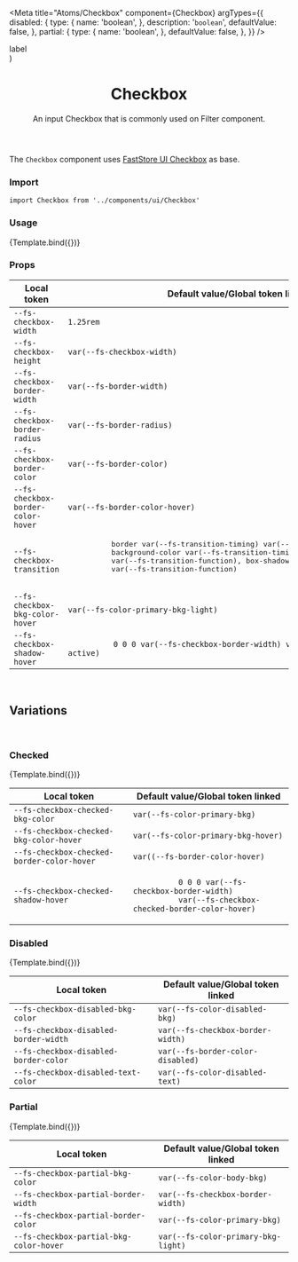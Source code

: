 

<Meta
  title="Atoms/Checkbox"
  component={Checkbox}
  argTypes={{
    disabled: {
      type: {
        name: 'boolean',
      },
      description: '`boolean`',
      defaultValue: false,
    },
    partial: {
      type: {
        name: 'boolean',
      },
      defaultValue: false,
    },
  }}
/>

  <div style={{ display: 'flex' }}>
    <Checkbox id={id} {...args} />
    <label htmlFor={id} style={{ paddingLeft: '1rem' }}>
      label
    </label>
  </div>
)

<header>

# Checkbox

An input Checkbox that is commonly used on Filter component.

</header>

The `Checkbox` component uses [FastStore UI Checkbox](https://www.faststore.dev/reference/ui/atoms/Checkbox) as base.

### Import

`import Checkbox from '../components/ui/Checkbox'`

### Usage

<Canvas>
  <Story
    name="default"
    args={{
      id: 'checkbox-default',
    }}
  >
    {Template.bind({})}
  </Story>
</Canvas>

### Props

<ArgsTable story="default" />

<table
  style={{
    width: '100%',
  }}
>
  <thead>
    <tr>
      <th>Local token</th>
      <th>Default value/Global token linked</th>
    </tr>
  </thead>
  <tbody>
    <tr>
      <td>
        <code>--fs-checkbox-width</code>
      </td>
      <td>
        <code>1.25rem</code>
      </td>
    </tr>
    <tr>
      <td>
        <code>--fs-checkbox-height</code>
      </td>
      <td>
        <code>var(--fs-checkbox-width)</code>
      </td>
    </tr>
    <tr>
      <td>
        <code>--fs-checkbox-border-width</code>
      </td>
      <td>
        <code>var(--fs-border-width)</code>
      </td>
    </tr>
    <tr>
      <td>
        <code>--fs-checkbox-border-radius</code>
      </td>
      <td>
        <code>var(--fs-border-radius)</code>
      </td>
    </tr>
    <tr>
      <td>
        <code>--fs-checkbox-border-color</code>
      </td>
      <td>
        <div style={{ backgroundColor: 'var(--fs-border-color)' }} />
        <code>var(--fs-border-color)</code>
      </td>
    </tr>
    <tr>
      <td>
        <code>--fs-checkbox-border-color-hover</code>
      </td>
      <td>
        <div style={{ backgroundColor: 'var(--fs-border-color-hover)' }} />
        <code>var(--fs-border-color-hover)</code>
      </td>
    </tr>
    <tr>
      <td>
        <code>--fs-checkbox-transition</code>
      </td>
      <td>
        <pre
          style={{
            fontSize: '0.8125rem',
            backgroundColor: '#F8F8F8',
            color: '#333333',
            padding: '3px 5px',
            border: '1px solid #EEEEEE',
            borderRadius: '3px',
          }}
        >
          border var(--fs-transition-timing) var(--fs-transition-function),
          background-color var(--fs-transition-timing)
          var(--fs-transition-function), box-shadow var(--fs-transition-timing)
          var(--fs-transition-function)
        </pre>
      </td>
    </tr>
    <tr>
      <td>
        <code>--fs-checkbox-bkg-color-hover</code>
      </td>
      <td>
        <div style={{ backgroundColor: 'var(--fs-color-primary-bkg-light)' }} />
        <code>var(--fs-color-primary-bkg-light)</code>
      </td>
    </tr>
    <tr>
      <td>
        <code>--fs-checkbox-shadow-hover</code>
      </td>
      <td>
        <code>
          0 0 0 var(--fs-checkbox-border-width) var(--fs-border-color-active)
        </code>
      </td>
    </tr>
  </tbody>
</table>

<br />

## Variations

<br />

### Checked

<Canvas>
  <Story
    name="checked"
    args={{
      id: 'checkbox-checked',
      checked: true,
      disabled: false,
      partial: false,
    }}
  >
    {Template.bind({})}
  </Story>
</Canvas>

<table>
  <thead>
    <tr>
      <th>Local token</th>
      <th>Default value/Global token linked</th>
    </tr>
  </thead>
  <tbody>
    <tr>
      <td>
        <code>--fs-checkbox-checked-bkg-color</code>
      </td>
      <td>
        <div style={{ backgroundColor: 'var(--fs-color-primary-bkg)' }} />
        <code>var(--fs-color-primary-bkg)</code>
      </td>
    </tr>
    <tr>
      <td>
        <code>--fs-checkbox-checked-bkg-color-hover</code>
      </td>
      <td>
        <div style={{ backgroundColor: 'var(--fs-color-primary-bkg-hover)' }} />
        <code>var(--fs-color-primary-bkg-hover)</code>
      </td>
    </tr>
    <tr>
      <td>
        <code>--fs-checkbox-checked-border-color-hover</code>
      </td>
      <td>
        <div style={{ backgroundColor: 'var((--fs-border-color-hover)' }} />
        <code>var((--fs-border-color-hover)</code>
      </td>
    </tr>
    <tr>
      <td>
        <code>--fs-checkbox-checked-shadow-hover</code>
      </td>
      <td>
        <code>
          0 0 0 var(--fs-checkbox-border-width)
          var(--fs-checkbox-checked-border-color-hover)
        </code>
      </td>
    </tr>
  </tbody>
</table>

### Disabled

<Canvas>
  <Story
    name="disabled"
    args={{
      id: 'checkbox-disabled',
      disabled: true,
      checked: false,
      partial: false,
    }}
  >
    {Template.bind({})}
  </Story>
</Canvas>

<table>
  <thead>
    <tr>
      <th>Local token</th>
      <th>Default value/Global token linked</th>
    </tr>
  </thead>
  <tbody>
    <tr>
      <td>
        <code>--fs-checkbox-disabled-bkg-color</code>
      </td>
      <td>
        <div style={{ backgroundColor: 'var(--fs-color-disabled-bkg)' }} />
        <code>var(--fs-color-disabled-bkg)</code>
      </td>
    </tr>
    <tr>
      <td>
        <code>--fs-checkbox-disabled-border-width</code>
      </td>
      <td>
        <code>var(--fs-checkbox-border-width)</code>
      </td>
    </tr>
    <tr>
      <td>
        <code>--fs-checkbox-disabled-border-color</code>
      </td>
      <td>
        <div style={{ backgroundColor: 'var(--fs-border-color-disabled)' }} />
        <code>var(--fs-border-color-disabled)</code>
      </td>
    </tr>
    <tr>
      <td>
        <code>--fs-checkbox-disabled-text-color</code>
      </td>
      <td>
        <div style={{ backgroundColor: 'var(--fs-color-disabled-text)' }} />
        <code>var(--fs-color-disabled-text)</code>
      </td>
    </tr>
  </tbody>
</table>

### Partial

<Canvas>
  <Story
    name="partial"
    args={{
      id: 'checkbox-partial',
      partial: true,
      disabled: false,
      checked: true,
    }}
  >
    {Template.bind({})}
  </Story>
</Canvas>

<table>
  <thead>
    <tr>
      <th>Local token</th>
      <th>Default value/Global token linked</th>
    </tr>
  </thead>
  <tbody>
    <tr>
      <td>
        <code>--fs-checkbox-partial-bkg-color</code>
      </td>
      <td>
        <div style={{ backgroundColor: 'var(--fs-color-neutral-0)' }} />
        <code>var(--fs-color-body-bkg)</code>
      </td>
    </tr>
    <tr>
      <td>
        <code>--fs-checkbox-partial-border-width</code>
      </td>
      <td>
        <code>var(--fs-checkbox-border-width)</code>
      </td>
    </tr>
    <tr>
      <td>
        <code>--fs-checkbox-partial-border-color</code>
      </td>
      <td>
        <div style={{ backgroundColor: 'var(--fs-color-primary-bkg)' }} />
        <code>var(--fs-color-primary-bkg)</code>
      </td>
    </tr>
    <tr>
      <td>
        <code>--fs-checkbox-partial-bkg-color-hover</code>
      </td>
      <td>
        <div style={{ backgroundColor: 'var(--fs-color-primary-bkg-light)' }} />
        <code>var(--fs-color-primary-bkg-light)</code>
      </td>
    </tr>
  </tbody>
</table>
